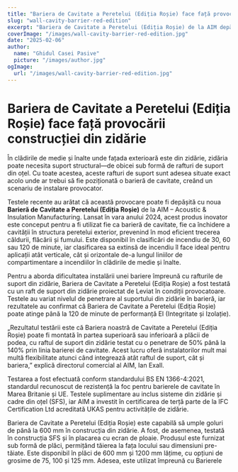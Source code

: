 ```yaml
---
title: "Bariera de Cavitate a Peretelui (Ediția Roșie) face față provocării construcției din zidărie"
slug: "wall-cavity-barrier-red-edition"
excerpt: "Bariera de Cavitate a Peretelui (Ediția Roșie) de la AIM depășește provocările de instalare prin integrarea cu rafturile de suport din zidărie, asigurând în același timp o protecție robustă împotriva incendiilor."
coverImage: "/images/wall-cavity-barrier-red-edition.jpg"
date: "2025-02-06"
author:
  name: "Ghidul Casei Pasive"
  picture: "/images/author.jpg"
ogImage:
  url: "/images/wall-cavity-barrier-red-edition.jpg"
---
```


# Bariera de Cavitate a Peretelui (Ediția Roșie) face față provocării construcției din zidărie

În clădirile de medie și înalte unde fațada exterioară este din zidărie, zidăria poate necesita suport structural—de obicei sub formă de rafturi de suport din oțel. Cu toate acestea, aceste rafturi de suport sunt adesea situate exact acolo unde ar trebui să fie poziționată o barieră de cavitate, creând un scenariu de instalare provocator.

Testele recente au arătat că această provocare poate fi depășită cu noua **Barieră de Cavitate a Peretelui (Ediția Roșie)** de la AIM – Acoustic & Insulation Manufacturing. Lansat în vara anului 2024, acest produs inovator este conceput pentru a fi utilizat fie ca barieră de cavitate, fie ca închidere a cavității în structura peretelui exterior, prevenind în mod eficient trecerea căldurii, flăcării și fumului. Este disponibil în clasificări de incendiu de 30, 60 sau 120 de minute, iar clasificarea sa extinsă de incendiu îl face ideal pentru aplicații atât verticale, cât și orizontale de-a lungul liniilor de compartimentare a incendiilor în clădirile de medie și înalte.

Pentru a aborda dificultatea instalării unei bariere împreună cu rafturile de suport din zidărie, Bariera de Cavitate a Peretelui (Ediția Roșie) a fost testată cu un raft de suport din zidărie proiectat de Leviat în condiții provocatoare. Testele au variat nivelul de penetrare al suportului din zidărie în barieră, iar rezultatele au confirmat că Bariera de Cavitate a Peretelui (Ediția Roșie) poate atinge până la 120 de minute de performanță EI (Integritate și Izolație).

„Rezultatul testării este că Bariera noastră de Cavitate a Peretelui (Ediția Roșie) poate fi montată în partea superioară sau inferioară a plăcii de podea, cu raftul de suport din zidărie testat cu o penetrare de 50% până la 140% prin linia barierei de cavitate. Acest lucru oferă instalatorilor mult mai multă flexibilitate atunci când integrează atât raftul de suport, cât și bariera,” explică directorul comercial al AIM, Ian Exall.

Testarea a fost efectuată conform standardului BS EN 1366-4:2021, standardul recunoscut de rezistență la foc pentru barierele de cavitate în Marea Britanie și UE. Testele suplimentare au inclus sisteme din zidărie și cadre din oțel (SFS), iar AIM a investit în certificarea de terță parte de la IFC Certification Ltd acreditată UKAS pentru activitățile de zidărie.

Bariera de Cavitate a Peretelui (Ediția Roșie) este capabilă să umple goluri de până la 600 mm în construcția din zidărie. A fost, de asemenea, testată în construcția SFS și în placarea cu ecran de ploaie. Produsul este furnizat sub formă de plăci, permițând tăierea la fața locului sau dimensiuni pre-tăiate. Este disponibil în plăci de 600 mm și 1200 mm lățime, cu opțiuni de grosime de 75, 100 și 125 mm. Adesea, este utilizat împreună cu Barierele